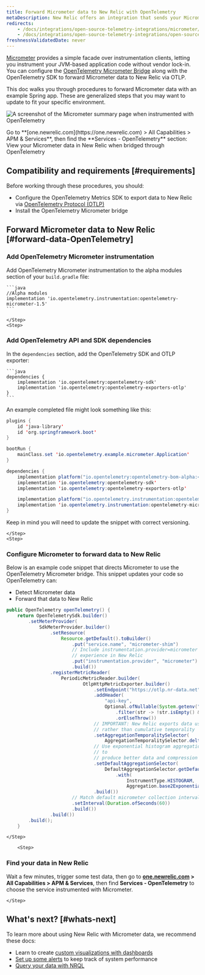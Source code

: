 ```yaml
---
title: Forward Micrometer data to New Relic with OpenTelemetry
metaDescription: New Relic offers an integration that sends your Micrometer telemetry data to your New Relic account.
redirects:
    - /docs/integrations/open-source-telemetry-integrations/micrometer/micrometer-metrics-registry
    - /docs/integrations/open-source-telemetry-integrations/open-source-telemetry-integration-list/new-relics-micrometer-integration
freshnessValidatedDate: never
---
```



[Micrometer](https://micrometer.io/) provides a simple facade over instrumentation clients, letting you instrument your JVM-based application code without vendor lock-in. You can configure the [OpenTelemetry Micrometer Bridge](https://github.com/open-telemetry/opentelemetry-java-instrumentation/tree/main/instrumentation/micrometer/micrometer-1.5/library) along with the OpenTelemetry SDK to forward Micrometer data to New Relic via OTLP.

This doc walks you through procedures to forward Micrometer data with an example Spring app. These are generalized steps that you may want to update to fit your specific environment. 

<img
    title="Micrometer bridged with OpenTelemetry in New Relic"
    alt="A screenshot of the Micrometer summary page when instrumented with OpenTelemetry"
    src={opentelemetryMicrometerWithOtel}
/>

<figcaption>
Go to **[one.newrelic.com](https://one.newrelic.com) > All Capabilities > APM & Services**, then find the **Services - OpenTelemetry** section: View your Micrometer data in New Relic when bridged through OpenTelemetry
</figcaption>

## Compatibility and requirements [#requirements]

Before working through these procedures, you should:

* Configure the OpenTelemetry Metrics SDK to export data to New Relic via [OpenTelemetry Protocol (OTLP)](/docs/more-integrations/open-source-telemetry-integrations/opentelemetry/opentelemetry-introduction/#how-it-works)
* Install the OpenTelemetry Micrometer bridge

## Forward Micrometer data to New Relic [#forward-data-OpenTelemetry]

<Steps>
    <Step>

### Add OpenTelemetry Micrometer instrumentation

Add OpenTelemetry Micrometer instrumentation to the alpha modules section of your `build.gradle` file:

    ```java
    //Alpha modules
    implementation 'io.opentelemetry.instrumentation:opentelemetry-micrometer-1.5'
    ```

    </Step>
    <Step>

### Add OpenTelemetry API and SDK dependencies
        
In the `dependencies` section, add the OpenTelemetry SDK and OTLP exporter:

    ```java
    dependencies {
        implementation 'io.opentelemetry:opentelemetry-sdk'
        implementation 'io.opentelemetry:opentelemetry-exporters-otlp'
    }
    ```
    

An example completed file might look something like this:

```java
plugins {
    id 'java-library'
    id 'org.springframework.boot'
}

bootRun {
    mainClass.set 'io.opentelemetry.example.micrometer.Application'
}

dependencies {
    implementation platform("io.opentelemetry:opentelemetry-bom-alpha:<JAVA_OTEL_VERSION>")
    implementation 'io.opentelemetry:opentelemetry-sdk'
    implementation 'io.opentelemetry:opentelemetry-exporters-otlp'

    implementation platform("io.opentelemetry.instrumentation:opentelemetry-instrumentation-bom-alpha:<OTEL_JAVA_)INSTRUMENTATION_VERSION>")
    implementation 'io.opentelemetry.instrumentation:opentelemetry-micrometer-1.5'
}
```

Keep in mind you will need to update the snippet with correct versioning. 

    </Step>
    <Step>

### Configure Micrometer to forward data to New Relic

Below is an example code snippet that directs Micrometer to use the OpenTelemetry Micrometer bridge. This snippet updates your code so OpenTelemetry can:

* Detect Micrometer data
* Forward that data to New Relic

```java
public OpenTelemetry openTelemetry() {
    return OpenTelemetrySdk.builder()
        .setMeterProvider(
            SdkMeterProvider.builder()
                .setResource(
                    Resource.getDefault().toBuilder()
                        .put("service.name", "micrometer-shim")
                        // Include instrumentation.provider=micrometer to enable micrometer metrics
                        // experience in New Relic
                        .put("instrumentation.provider", "micrometer")
                        .build())
                .registerMetricReader(
                    PeriodicMetricReader.builder(
                            OtlpHttpMetricExporter.builder()
                                .setEndpoint("https://otlp.nr-data.net")
                                .addHeader(
                                    "api-key",
                                    Optional.ofNullable(System.getenv("NEW_RELIC_LICENSE_KEY"))
                                        .filter(str -> !str.isEmpty() && !str.isBlank())
                                        .orElseThrow())
                                // IMPORTANT: New Relic exports data using delta temporality 
                                // rather than cumulative temporality
                                .setAggregationTemporalitySelector(
                                    AggregationTemporalitySelector.deltaPreferred())
                                // Use exponential histogram aggregation for histogram instruments
                                // to
                                // produce better data and compression
                                .setDefaultAggregationSelector(
                                    DefaultAggregationSelector.getDefault()
                                        .with(
                                            InstrumentType.HISTOGRAM,
                                            Aggregation.base2ExponentialBucketHistogram()))
                                .build())
                        // Match default micrometer collection interval of 60 seconds
                        .setInterval(Duration.ofSeconds(60))
                        .build())
                .build())
        .build();
    }
```
    
        
    </Step>

        <Step>

### Find your data in New Relic 

Wait a few minutes, trigger some test data, then go to **[one.newrelic.com](https://one.newrelic.com) > All Capabilities > APM & Services**, then find **Services - OpenTelemetry** to choose the service instrumented with Micrometer.

    </Step>
    
</Steps>

## What's next? [#whats-next]

To learn more about using New Relic with Micrometer data, we recommend these docs:

* Learn to create [custom visualizations with dashboards](/docs/query-your-data/explore-query-data/dashboards/introduction-dashboards)
* [Set up some alerts](/docs/tutorial-create-alerts/create-an-alert) to keep track of system performance
* [Query your data with NRQL](/docs/nrql/get-started/introduction-nrql-how-nrql-works)